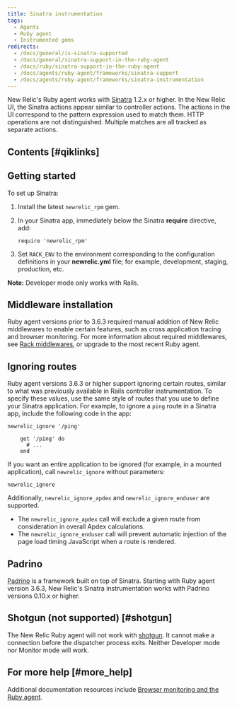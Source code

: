 ```yaml
---
title: Sinatra instrumentation
tags:
  - Agents
  - Ruby agent
  - Instrumented gems
redirects:
  - /docs/general/is-sinatra-supported
  - /docs/general/sinatra-support-in-the-ruby-agent
  - /docs/ruby/sinatra-support-in-the-ruby-agent
  - /docs/agents/ruby-agent/frameworks/sinatra-support
  - /docs/agents/ruby-agent/frameworks/sinatra-instrumentation
---
```


New Relic's Ruby agent works with [Sinatra](http://www.sinatrarb.com/) 1.2.x or higher. In the New Relic UI, the Sinatra actions appear similar to controller actions. The actions in the UI correspond to the pattern expression used to match them. HTTP operations are not distinguished. Multiple matches are all tracked as separate actions.

## Contents [#qiklinks]

## Getting started

To set up Sinatra:

1. Install the latest `newrelic_rpm` gem.
2. In your Sinatra app, immediately below the Sinatra **require** directive, add:

   ```
   require 'newrelic_rpm'
   ```
3. Set `RACK_ENV` to the environment corresponding to the configuration definitions in your **newrelic.yml** file; for example, development, staging, production, etc.

**Note:** Developer mode only works with Rails.

## Middleware installation

Ruby agent versions prior to 3.6.3 required manual addition of New Relic middlewares to enable certain features, such as cross application tracing and browser monitoring. For more information about required middlewares, see [Rack middlewares](/docs/ruby/rack-middlewares), or upgrade to the most recent Ruby agent.

## Ignoring routes

Ruby agent versions 3.6.3 or higher support ignoring certain routes, similar to what was previously available in Rails controller instrumentation. To specify these values, use the same style of routes that you use to define your Sinatra application. For example, to ignore a `ping` route in a Sinatra app, include the following code in the app:

```
newrelic_ignore '/ping'

    get '/ping' do
      # ...
    end
```

If you want an entire application to be ignored (for example, in a mounted application), call `newrelic_ignore` without parameters:

```
newrelic_ignore
```

Additionally, `newrelic_ignore_apdex` and `newrelic_ignore_enduser` are supported.

* The `newrelic_ignore_apdex` call will exclude a given route from consideration in overall Apdex calculations.
* The `newrelic_ignore_enduser` call will prevent automatic injection of the page load timing JavaScript when a route is rendered.

## Padrino

[Padrino](http://www.padrinorb.com/ "Link opens in a new window") is a framework built on top of Sinatra. Starting with Ruby agent version 3.6.3, New Relic's Sinatra instrumentation works with Padrino versions 0.10.x or higher.

## Shotgun (not supported) [#shotgun]

The New Relic Ruby agent will not work with [shotgun](http://rubygems.org/gems/shotgun "Link opens in a new window"). It cannot make a connection before the dispatcher process exits. Neither Developer mode nor Monitor mode will work.

## For more help [#more_help]

Additional documentation resources include [Browser monitoring and the Ruby agent](/docs/agents/ruby-agent/features/page-load-timing-ruby).
